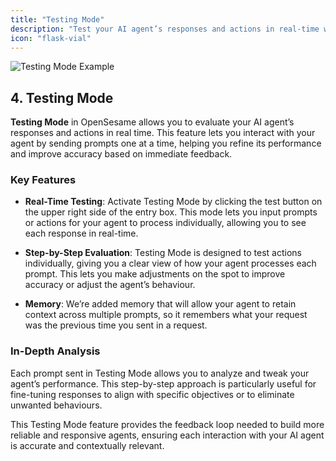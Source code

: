 ```yaml
---
title: "Testing Mode"
description: "Test your AI agent’s responses and actions in real-time with OpenSesame’s Testing Mode."
icon: "flask-vial"
---
```


![Testing Mode Example](/images/testing-prompt.png)

## 4. Testing Mode

**Testing Mode** in OpenSesame allows you to evaluate your AI agent’s responses and actions in real time. This feature lets you interact with your agent by sending prompts one at a time, helping you refine its performance and improve accuracy based on immediate feedback.

### Key Features

* **Real-Time Testing**: Activate Testing Mode by clicking the test button on the upper right side of the entry box. This mode lets you input prompts or actions for your agent to process individually, allowing you to see each response in real-time.

* **Step-by-Step Evaluation**: Testing Mode is designed to test actions individually, giving you a clear view of how your agent processes each prompt. This lets you make adjustments on the spot to improve accuracy or adjust the agent’s behaviour.

* **Memory**: We’re added memory that will allow your agent to retain context across multiple prompts, so it remembers what your request was the previous time you sent in a request.&#x20;

### In-Depth Analysis

Each prompt sent in Testing Mode allows you to analyze and tweak your agent’s performance. This step-by-step approach is particularly useful for fine-tuning responses to align with specific objectives or to eliminate unwanted behaviours.

This Testing Mode feature provides the feedback loop needed to build more reliable and responsive agents, ensuring each interaction with your AI agent is accurate and contextually relevant.